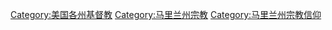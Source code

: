 [[Category:美国各州基督教|Category:美国各州基督教]]
[[Category:马里兰州宗教|Category:马里兰州宗教]]
[[Category:马里兰州宗教信仰|Category:马里兰州宗教信仰]]